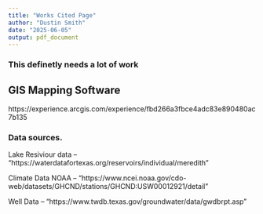```yaml
---
title: "Works Cited Page"
author: "Dustin Smith"
date: "2025-06-05"
output: pdf_document
---
```



### This definetly needs a lot of work 


## GIS Mapping Software
https://experience.arcgis.com/experience/fbd266a3fbce4adc83e890480ac7b135



### Data sources. 
Lake Resiviour data -- "https://waterdatafortexas.org/reservoirs/individual/meredith"


Climate Data NOAA -- "https://www.ncei.noaa.gov/cdo-web/datasets/GHCND/stations/GHCND:USW00012921/detail"

Well Data -- 
"https://www.twdb.texas.gov/groundwater/data/gwdbrpt.asp"
